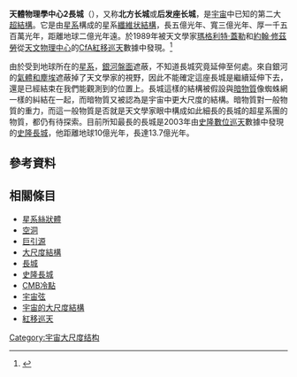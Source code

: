 '''天體物理學中心2長城'''（{{lang-en|The Center for Astrophysics 2 Great Wall}}），又称'''北方长城'''或'''后发座长城'''，是[[可觀測宇宙|宇宙]]中已知的第二大[[宇宙大尺度構造|超結構]]。它是由[[星系|星系]]構成的星系[[纖維状結構|纖維状結構]]，長五億光年、寬三億光年、厚一千五百萬光年，距離地球二億光年遠。於1989年被天文學家[[瑪格利特·蓋勒|瑪格利特·蓋勒]]和[[約翰·修茲勞|約翰·修茲勞]]從[[哈佛-史密松天体物理中心|天文物理中心]]的[[CfA紅移巡天|CfA紅移巡天]]數據中發現。<ref>{{Cite web |url=http://www.sciencemag.org/cgi/content/abstract/246/4932/897 |title=M. J. Geller & J. P. Huchra, ''Science'' '''246''', 897 (1989). |accessdate=2007-04-15 |archive-date=2008-06-21 |archive-url=https://web.archive.org/web/20080621082540/http://www.sciencemag.org/cgi/content/abstract/246/4932/897 |dead-url=no }}</ref>

由於受到地球所在的[[星系|星系]]，[[隱匿帶|銀河盤面]]遮蔽，不知道長城究竟延伸至何處。來自銀河的[[星際介質|氣體和塵埃]]遮蔽掉了天文學家的視野，因此不能確定這座長城是繼續延伸下去，還是已經結束在我們能觀測到的位置上。長城這樣的結構被假設與[[暗物質|暗物質]]像蜘蛛網一樣的糾結在一起，而暗物質又被認為是宇宙中更大尺度的結構。暗物質對一般物質的重力，而這一般物質是否就是天文學家眼中構成如此細長的長城的超星系團的物質，都仍有待探索。目前所知最長的長城是2003年由[[史隆數位巡天|史隆數位巡天]]數據中發現的[[史隆長城|史隆長城]]，他距離地球10億光年，長達13.7億光年。

== 參考資料 ==
<references/>

== 相關條目 ==
{{Portal|天文學}}
* [[大尺度纖維狀結構|星系絲狀體]]
* [[空洞_(天文学)|空洞]]
* [[巨引源|巨引源]]
* [[大尺度結構|大尺度結構]]
* [[长城_(天文学)|長城]]
* [[史隆長城|史隆長城]]
* [[WMAP冷斑點|CMB冷點]]
* [[宇宙弦|宇宙弦]]
* [[可觀測宇宙#大尺度結構|宇宙的大尺度結構]]
* [[紅移巡天|紅移巡天]]
[[Category:宇宙大尺度结构|Category:宇宙大尺度结构]]
